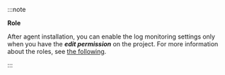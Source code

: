 :::note

**Role**

After agent installation, you can enable the log monitoring settings only when you have the **_edit permission_** on the project. For more information about the roles, see [the following](../project/project-structure).

:::
